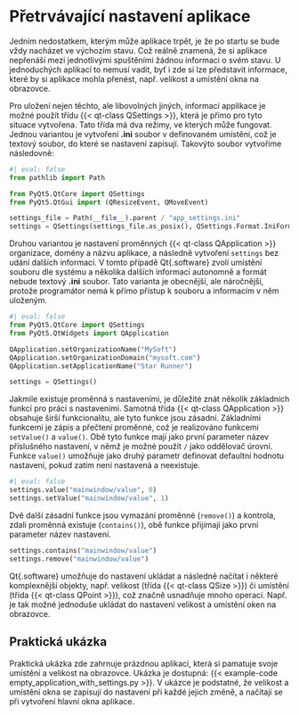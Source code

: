 # Přetrvávající nastavení aplikace

Jedním nedostatkem, kterým může aplikace trpět, je že po startu se bude vždy nacházet ve výchozím stavu. Což reálně znamená, že si aplikace nepřenáší mezi jednotlivými spuštěními žádnou informaci o svém stavu. U jednoduchých aplikací to nemusí vadit, byť i zde si lze představit informace, které by si aplikace mohla přenést, např. velikost a umístění okna na obrazovce. 

Pro uložení nejen těchto, ale libovolných jiných, informací applikace je možné použít třídu {{< qt-class QSettings >}}, která je přímo pro tyto situace vytvořena. Tato třída má dva režimy, ve kterých může fungovat. Jednou variantou je vytvoření **.ini** soubor v definovaném umístění, což je textový soubor, do které se nastavení zapisují. Takovýto soubor vytvoříme následovně:

```python
#| eval: false
from pathlib import Path

from PyQt5.QtCore import QSettings
from PyQt5.QtGui import (QResizeEvent, QMoveEvent)

settings_file = Path(__file__).parent / "app_settings.ini"
settings = QSettings(settings_file.as_posix(), QSettings.Format.IniFormat)
```

Druhou variantou je nastavení proměnných {{< qt-class QApplication >}} organizace, domény a názvu aplikace, a následně vytvoření `settings` bez udání dalších informací. V tomto případě Qt{.software} zvolí umístění souboru dle systému a několika dalších informací autonomně a formát nebude textový **.ini** soubor. Tato varianta je obecnější, ale náročnější, protože programátor nemá k přímo přístup k souboru a informacím v něm uloženým. 

```python
#| eval: false
from PyQt5.QtCore import QSettings
from PyQt5.QtWidgets import QApplication

QApplication.setOrganizationName("MySoft")
QApplication.setOrganizationDomain("mysoft.com")
QApplication.setApplicationName("Star Runner")

settings = QSettings()
```

Jakmile existuje proměnná s nastaveními, je důležité znát několik základních funkcí pro práci s nastaveními. Samotná třída {{< qt-class QApplication >}} obsahuje širší funkcionalitu, ale tyto funkce jsou zásadní. Základními funkcemi je zápis a přečtení proměnné, což je realizováno funkcemi `setValue()` a `value()`. Obě tyto funkce mají jako první parameter název příslušného nastavení, v němž je možné použít `/` jako oddělovač úrovní. Funkce `value()` umožňuje jako druhý parametr definovat defaultní hodnotu nastavení, pokud zatím není nastavená a neexistuje. 

```python
#| eval: false
settings.value("mainwindow/value", 0)
settings.setValue("mainwindow/value", 1)
```

Dvě další zásadní funkce jsou vymazání proměnné (`remove()`) a kontrola, zdali proměnná existuje (`contains()`), obě funkce přijímají jako první parameter název nastavení.

```python
settings.contains("mainwindow/value")
settings.remove("mainwindow/value")
```

Qt{.software} umožňuje do nastavení ukládat a následně načítat i některé komplexnější objekty, např. velikost (třída {{< qt-class QSize >}}) či umístění (třída {{< qt-class QPoint >}}), což značně usnadňuje mnoho operací. Např. je tak možné jednoduše ukládat do nastavení velikost a umístění oken na obrazovce.

## Praktická ukázka

Praktická ukázka zde zahrnuje prázdnou aplikaci, která si pamatuje svoje umístění a velikost na obrazovce. Ukázka je dostupná: {{< example-code empty_application_with_settings.py >}}. V ukázce je podstatné, že velikost a umístění okna se zapisují do nastavení při každé jejich změně, a načítají se při vytvoření hlavní okna aplikace.
